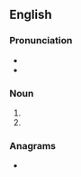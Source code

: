 ==English==

===Pronunciation===
* {{IPA|/waɪz/|lang=en}}
* {{homophones|wise|whys|lang=en}}

===Noun===
{{head|en|noun form}}

# {{plural of|wye|lang=en}}
# {{plural of|wy|lang=en}}

===Anagrams===
* {{anagrams|en|a=eswy|Wyse|weys|wyse|yews}}